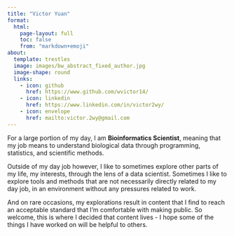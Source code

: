```yaml
---
title: "Victor Yuan"
format:
  html:
    page-layout: full
    toc: false
    from: "markdown+emoji"
about:
  template: trestles
  image: images/bw_abstract_fixed_author.jpg
  image-shape: round
  links:
    - icon: github
      href: https://www.github.com/wvictor14/
    - icon: linkedin
      href: https://www.linkedin.com/in/victor2wy/
    - icon: envelope
      href: mailto:victor.2wy@gmail.com
---
```


For a large portion of my day, I am **Bioinformatics Scientist**, meaning that my job means to understand biological data through programming, statistics, and scientific methods.

Outside of my day job however, I like to sometimes explore other parts of my life, my interests, through the lens of a data scientist. Sometimes I like to explore tools and methods that are not necessarily directly related to my day job, in an environment without any pressures related to work.

And on rare occasions, my explorations result in content that I find to reach an acceptable standard that I'm comfortable with making public. So welcome, this is where I decided that content lives - I hope some of the things I have worked on will be helpful to others.
